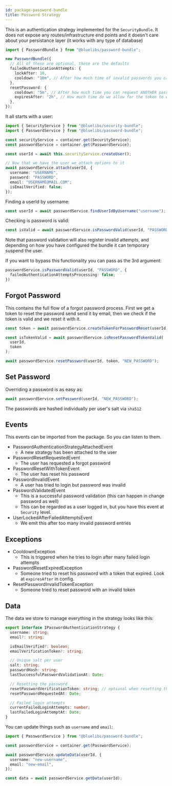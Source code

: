 ```yaml
---
id: package-password-bundle
title: Password Strategy
---
```



<PackageHeader version="1.0.0" packageName="password-bundle" containsTypeDefs />

This is an authentication strategy implemented for the `SecurityBundle`. It does not expose any routes/infrastructure end points and it doesn't care about your persistance layer (it works with any type of database)

```typescript
import { PasswordBundle } from "@bluelibs/password-bundle";

new PasswordBundle({
  // All of these are optional, these are the defaults
  failedAuthenticationAttempts: {
    lockAfter: 10,
    cooldown: "10m", // After how much time of invalid passwords you can try again to login
  },
  resetPassword: {
    cooldown: "5m", // After how much time you can request ANOTHER password reset request
    expiresAfter: "2h", // How much time do we allow for the token to exist
  },
});
```

It all starts with a user:

```typescript
import { SecurityService } from "@bluelibs/security-bundle";
import { PasswordService } from "@bluelibs/password-bundle";

const securityService = container.get(SecurityService);
const passwordService = container.get(PasswordService);

const userId = await this.securityService.createUser();

// Now that we have the user we attach options to it
await passwordService.attach(userId, {
  username: "USERNAME",
  password: "PASSWORD",
  email: "USERNAME@MAIL.COM";
  isEmailVerified: false;
});
```

Finding a userId by username:

```typescript
const userId = await passwordService.findUserIdByUsername("username");
```

Checking is password is valid:

```typescript
const isValid = await passwordService.isPasswordValid(userId, "PASSWORD");
```

Note that password validation will also register invalid attempts, and depending on how you have configured the bundle it can temporary suspend the user.

If you want to bypass this functionality you can pass as the 3rd argument:

```typescript
passwordService.isPasswordValid(userId, "PASSWORD", {
  failedAuthenticationAttemptsProcessing: false;
})
```

## Forgot Password

This contains the full flow of a forgot password process. First we get a token to reset the password send send it by email, then we check if the token is valid and we reset it with it.

```typescript
const token = await passwordService.createTokenForPasswordReset(userId);

const isTokenValid = await passwordService.isResetPasswordTokenValid(
  userId,
  token
);

await passwordService.resetPassword(userId, token, "NEW_PASSWORD");
```

## Set Password

Overriding a password is as easy as:

```typescript
await passwordService.setPassword(userId, "NEW_PASSWORD");
```

The passwords are hashed individually per user's salt via `sha512`

## Events

This events can be imported from the package. So you can listen to them.

- PasswordAuthenticationStrategyAttachedEvent
  - A new strategy has been attached to the user
- PasswordResetRequestedEvent
  - The user has requested a forgot password
- PasswordResetWithTokenEvent
  - The user has reset his password
- PasswordInvalidEvent
  - A user has tried to login but password was invalid
- PasswordValidatedEvent
  - This is a successful password validation (this can happen in change password as well)
  - This can be regarded as a user logged in, but you have this event at `Security` level.
- UserLockedAfterFailedAttemptsEvent
  - We emit this after too many invalid password entries

## Exceptions

- CooldownException
  - This is triggered when he tries to login after many failed login attempts
- PasswordResetExpiredException
  - Someone tried to reset his password with a token that expired. Look at `expiresAfter` in config.
- ResetPasswordInvalidTokenException
  - Someone tried to reset password with an invalid token

## Data

The data we store to manage everything in the strategy looks like this:

```ts
export interface IPasswordAuthenticationStrategy {
  username: string;
  email?: string;

  isEmailVerified?: boolean;
  emailVerificationToken?: string;

  // Unique salt per user
  salt: string;
  passwordHash: string;
  lastSuccessfulPasswordValidationAt: Date;

  // Resetting the password
  resetPasswordVerificationToken: string; // optional when resetting the password
  resetPasswordRequestedAt: Date;

  // Failed login attempts
  currentFailedLoginAttempts: number;
  lastFailedLoginAttemptAt: Date;
}
```

You can update things such as `username` and `email`:

```ts
import { PasswordService } from "@bluelibs/password-bundle";

const passwordService = container.get(PasswordService);

await passwordService.updateData(userId, {
  username: "new-username",
  email: "new-email",
});

const data = await passwordService.getData(userId);
```
